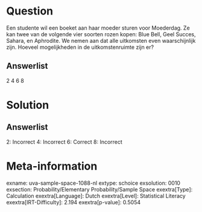 Question
========

Een studente wil een boeket aan haar moeder sturen voor Moederdag. Ze
kan twee van de volgende vier soorten rozen kopen: Blue Bell, Geel
Succes, Sahara, en Aphrodite. We nemen aan dat alle uitkomsten even
waarschijnlijk zijn. Hoeveel mogelijkheden in de uitkomstenruimte zijn
er?

Answerlist
----------

2
4
6
8

Solution
========

Answerlist
----------

2: Incorrect
4: Incorrect
6: Correct
8: Incorrect

Meta-information
================
exname: uva-sample-space-1088-nl
extype: schoice
exsolution: 0010
exsection: Probability/Elementary Probability/Sample Space
exextra[Type]: Calculation
exextra[Language]: Dutch
exextra[Level]: Statistical Literacy
exextra[IRT-Difficulty]: 2.194
exextra[p-value]: 0.5054
